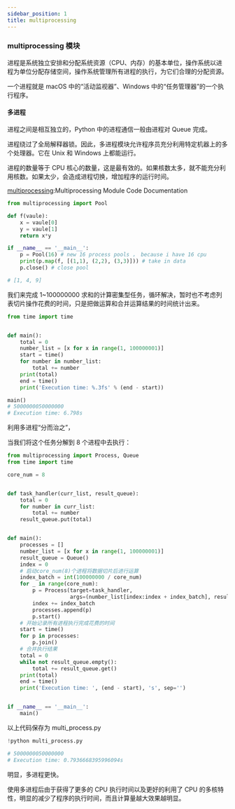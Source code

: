 ```yaml
---
sidebar_position: 1
title: multiprocessing
---
```

### multiprocessing 模块

进程是系统独立安排和分配系统资源（CPU、内存）的基本单位，操作系统以进程为单位分配存储空间，操作系统管理所有进程的执行，为它们合理的分配资源。

一个进程就是 macOS 中的“活动监视器”、Windows 中的“任务管理器”的一个执行程序。

#### 多进程

进程之间是相互独立的，Python 中的进程通信一般由进程对 Queue 完成。

进程绕过了全局解释器锁。因此，多进程模块允许程序员充分利用特定机器上的多个处理器。它在 Unix 和 Windows 上都能运行。

进程的数量等于 CPU 核心的数量，这是最有效的。如果核数太多，就不能充分利用核数。如果太少，会造成进程切换，增加程序的运行时间。

[multiprocessing](https://docs.python.org/zh-cn/3.10/library/multiprocessing.html?highlight=multiprocessing#module-multiprocessing):Multiprocessing Module Code Documentation

```python showLineNumbers
from multiprocessing import Pool

def f(vaule):
    x = vaule[0]
    y = vaule[1]
    return x*y

if __name__ == '__main__':
    p = Pool(16) # new 16 process pools ， because i have 16 cpu
    print(p.map(f, [(1,1), (2,2), (3,3)])) # take in data
    p.close() # close pool

# [1, 4, 9]
```

我们来完成 1~100000000 求和的计算密集型任务，循环解决，暂时也不考虑列表切片操作花费的时间，只是把做运算和合并运算结果的时间统计出来。

```python showLineNumbers
from time import time


def main():
    total = 0
    number_list = [x for x in range(1, 100000001)]
    start = time()
    for number in number_list:
        total += number
    print(total)
    end = time()
    print('Execution time: %.3fs' % (end - start))

```

```python showLineNumbers
main()
# 5000000050000000
# Execution time: 6.798s
```

利用多进程“分而治之”，

当我们将这个任务分解到 8 个进程中去执行：

```python showLineNumbers
from multiprocessing import Process, Queue
from time import time

core_num = 8


def task_handler(curr_list, result_queue):
    total = 0
    for number in curr_list:
        total += number
    result_queue.put(total)


def main():
    processes = []
    number_list = [x for x in range(1, 100000001)]
    result_queue = Queue()
    index = 0
    # 启动core_num(8)个进程将数据切片后进行运算
    index_batch = int(100000000 / core_num)
    for _ in range(core_num):
        p = Process(target=task_handler,
                    args=(number_list[index:index + index_batch], result_queue))
        index += index_batch
        processes.append(p)
        p.start()
    # 开始记录所有进程执行完成花费的时间
    start = time()
    for p in processes:
        p.join()
    # 合并执行结果
    total = 0
    while not result_queue.empty():
        total += result_queue.get()
    print(total)
    end = time()
    print('Execution time: ', (end - start), 's', sep='')


if __name__ == '__main__':
    main()

```

以上代码保存为 multi_process.py

```python showLineNumbers
!python multi_process.py
```

```python showLineNumbers
# 5000000050000000
# Execution time: 0.7936668395996094s
```

明显，多进程更快。

使用多进程后由于获得了更多的 CPU 执行时间以及更好的利用了 CPU 的多核特性，明显的减少了程序的执行时间，而且计算量越大效果越明显。

